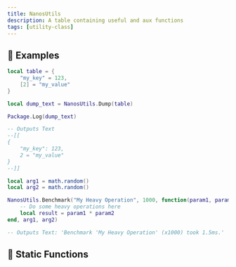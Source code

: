 ```yaml
---
title: NanosUtils
description: A table containing useful and aux functions
tags: [utility-class]
---
```


<HeaderDeclaration type="UtilityClass" name="NanosUtils" is_static is_open_source />


## 🎒 Examples

```lua
local table = {
	"my_key" = 123,
	[2] = "my_value"
}

local dump_text = NanosUtils.Dump(table)

Package.Log(dump_text)

-- Outputs Text
--[[
{
	"my_key": 123,
	2 = "my_value"
}
--]]
```

```lua
local arg1 = math.random()
local arg2 = math.random()

NanosUtils.Benchmark("My Heavy Operation", 1000, function(param1, param2)
    -- Do some heavy operations here
    local result = param1 * param2
end, arg1, arg2)

-- Outputs Text: 'Benchmark 'My Heavy Operation' (x1000) took 1.5ms.'
```


## 🗿 Static Functions

<StaticFunctionsDeclaration type="UtilityClass" name="NanosUtils" />
